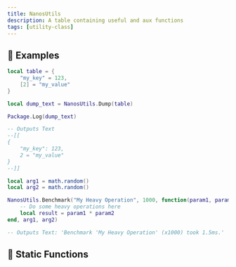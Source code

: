 ```yaml
---
title: NanosUtils
description: A table containing useful and aux functions
tags: [utility-class]
---
```


<HeaderDeclaration type="UtilityClass" name="NanosUtils" is_static is_open_source />


## 🎒 Examples

```lua
local table = {
	"my_key" = 123,
	[2] = "my_value"
}

local dump_text = NanosUtils.Dump(table)

Package.Log(dump_text)

-- Outputs Text
--[[
{
	"my_key": 123,
	2 = "my_value"
}
--]]
```

```lua
local arg1 = math.random()
local arg2 = math.random()

NanosUtils.Benchmark("My Heavy Operation", 1000, function(param1, param2)
    -- Do some heavy operations here
    local result = param1 * param2
end, arg1, arg2)

-- Outputs Text: 'Benchmark 'My Heavy Operation' (x1000) took 1.5ms.'
```


## 🗿 Static Functions

<StaticFunctionsDeclaration type="UtilityClass" name="NanosUtils" />
